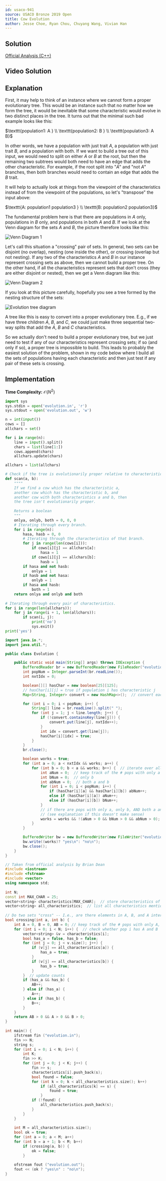 ---
id: usaco-941
source: USACO Bronze 2019 Open
title: Cow Evolution
author: Jesse Choe, Ryan Chou, Chuyang Wang, Vivian Han
---

## Solution 
[Official Analysis (C++)](http://www.usaco.org/current/data/sol_evolution_bronze_open19.html)

## Video Solution
<Youtube id="4YTijr0BbrA" />

## Explanation

First, it may help to think of an instance where we cannot form a proper evolutionary tree. This would be an instance such that no matter how we form the tree, it would be inevitable that some characteristic would evolve in two distinct places in the tree. It turns out that the minimal such bad example looks like this:

$\texttt{population1: A } \\
\texttt{population2: B } \\
\texttt{population3: A B}$

In other words, we have a population with just trait $A$, a population with just trait $B$, and a population with both. If we want to build a tree out of this input, we would need to split on either $A$ or $B$ at the root, but then the remaining two subtrees would both need to have an edge that adds the other characteristic. For example, if the root split into "$A$" and "not $A$" branches, then both branches would need to contain an edge that adds the $B$ trait.

It will help to actually look at things from the viewpoint of the characteristics instead of from the viewpoint of the populations, so let's "transpose" the input above:

$\texttt{A: population1 population3 } \\
\texttt{B: population2 population3}$

The fundamental problem here is that there are populations in $A$ only, populations in $B$ only, and populations in both $A$ and $B$. If we look at the Venn diagram for the sets $A$ and $B$, the picture therefore looks like this:

![Venn Diagram 1](usaco-941-diagrams/venn_1.png)

Let's call this situation a "crossing" pair of sets. In general, two sets can be disjoint (no overlap), nesting (one inside the other), or crossing (overlap but not nesting). If any two of the characteristics $A$ and $B$ in our instance represent crossing sets as above, then we cannot build a proper tree. On the other hand, if all the characteristics represent sets that don't cross (they are either disjoint or nested), then we get a Venn diagram like this:

![Venn Diagram 2](usaco-941-diagrams/venn_2.png)

If you look at this picture carefully, hopefully you see a tree formed by the nesting structure of the sets:

![Evolution tree diagram](usaco-941-diagrams/tree_1.png)

A tree like this is easy to convert into a proper evolutionary tree. E.g., if we have three children $A$, $B$, and $C$, we could just make three sequential two-way splits that add the $A$, $B$ and $C$ characteristics.

So we actually don't need to build a proper evolutionary tree, but we just need to test if any of our characteristics represent crossing sets; if so (and only if so), a proper tree is impossible to build. This leads to probably the easiest solution of the problem, shown in my code below where I build all the sets of populations having each characteristic and then just test if any pair of these sets is crossing.

## Implementation

**Time Complexity:** $\mathcal{O}(N^2)$

<LanguageSection>
<PySection>
  
```py
import sys
sys.stdin = open('evolution.in', 'r')
sys.stdout = open('evolution.out', 'w')

n = int(input())
cows = []
allchars = set()

for i in range(n):
	line = input().split()
	chars = list(line[1:])
	cows.append(chars)
	allchars.update(chars)

allchars = list(allchars)

# Check if the tree is evolutionarily proper relative to characteristics a and b
def scan(a, b):
	""""
	If we find a cow which has the characteristic a, 
	another cow which has the characteristic b, and 
	another cow with both characteristics a and b, then 
	the tree isn't evolutionarily proper.
	
	Returns a boolean
	"""
	onlya, onlyb, both = 0, 0, 0
	# Iterating through every branch.
	for i in range(n):
		hasa, hasb = 0, 0
		# Iterating through the characteristics of that branch.
		for j in range(len(cows[i])):
			if cows[i][j] == allchars[a]:
				hasa = 1
			if cows[i][j] == allchars[b]:
				hasb = 1
		if hasa and not hasb: 
			onlya = 1
		if hasb and not hasa:
			onlyb = 1
		if hasa and hasb:
			both = 1
	return onlya and onlyb and both
	
# Iterating through every pair of characteristics.
for i in range(len(allchars)):
	for j in range(i + 1, len(allchars)):
		if scan(i, j):
			print('no')
			sys.exit()
print('yes')
```
</PySection>

<JavaSection>

```java
import java.io.*;
import java.util.*;

public class Evolution {

	public static void main(String[] args) throws IOException {
		BufferedReader br = new BufferedReader(new FileReader("evolution.in"));
		int popNum = Integer.parseInt(br.readLine());
		int nxtIdx = 0;

		boolean[][] hasChar = new boolean[25][125];
		// hasChar[i][j] = true if population i has characteristic j
		Map<String, Integer> convert = new HashMap<>();  // convert each characteristic to a number

		for (int i = 0; i < popNum; i++) {
			String[] line = br.readLine().split(" ");
			for (int j = 1; j < line.length; j++) {
				if (!convert.containsKey(line[j])) {
					convert.put(line[j], nxtIdx++);
				}
				int idx = convert.get(line[j]);
				hasChar[i][idx] = true;
			}
		}
		br.close();

		boolean works = true;
		for (int a = 0; a < nxtIdx && works; a++) {
			for (int b = 0; b < a && works; b++) {  // iterate over all pairs of characteristics a and b
				int aNum = 0;  // keep track of the # pops with only a
				int bNum = 0;  // only b 
				int abNum = 0;  // both a and b
				for (int i = 0; i < popNum; i++) {
					if (hasChar[i][a] && hasChar[i][b]) abNum++;
					else if (hasChar[i][a]) aNum++;
					else if (hasChar[i][b]) bNum++;
				}
				// if there are pops with only a, only b, AND both a and b, then the tree doesn't work
				// (see explanation if this doesn't make sense)
				works = works && !(aNum > 0 && bNum > 0 && abNum > 0);
			}
		}

		BufferedWriter bw = new BufferedWriter(new FileWriter("evolution.out"));
		bw.write((works)? "yes\n": "no\n");
		bw.close();
	}
}
```

</JavaSection>

<CPPSection>

```cpp
// Taken from official analysis by Brian Dean
#include <iostream>
#include <fstream>
#include <vector>
using namespace std;
 
int N;
const int MAX_CHAR = 25;
vector<string> characteristics[MAX_CHAR];  // store characteristics of each pop
vector<string> all_characteristics;  // list all characteristics mentioned
 
// Do two sets "cross" -- I.e., are there elements in A, B, and A intersect B?
bool crossing(int a, int b) {
	int A = 0, B = 0, AB = 0; // keep track of the # pops with only A, only B, both A and B
	for (int i = 0; i < N; i++) {  // check whether pop i has A and B
		vector<string> &v = characteristics[i];
		bool has_a = false, has_b = false;
		for (int j = 0; j < v.size(); j++) {
			if (v[j] == all_characteristics[a]) {
				has_a = true;
			}
			if (v[j] == all_characteristics[b]) {
				has_b = true;
			}
		}  // update counts
		if (has_a && has_b) {
			AB++;
		} else if (has_a) {
			A++;
		} else if (has_b) {
			B++;
		}
	}
	return AB > 0 && A > 0 && B > 0;
}
 
int main() {
	ifstream fin ("evolution.in");
	fin >> N;
	string s;
	for (int i = 0; i < N; i++) {
		int K;
		fin >> K;
		for (int j = 0; j < K; j++) {
			fin >> s;
			characteristics[i].push_back(s);
			bool found = false;
			for (int k = 0; k < all_characteristics.size(); k++)
				if (all_characteristics[k] == s) {
					found = true;
				}
			if (!found) {
				all_characteristics.push_back(s);
			}
		}
	}
	
	int M = all_characteristics.size();
	bool ok = true;
	for (int a = 0; a < M; a++)
	for (int b = a + 1; b < M; b++)
		if (crossing(a, b)) {
			ok = false;
		}
 
	ofstream fout ("evolution.out");
	fout << (ok ? "yes\n" : "no\n");
}
```

</CPPSection>
</LanguageSection>
